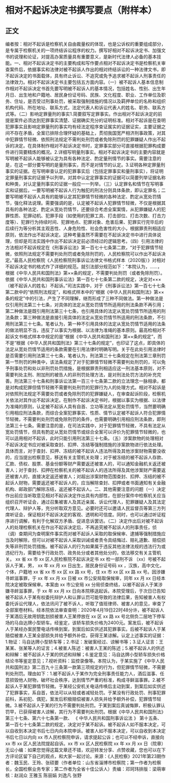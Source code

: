 # 相对不起诉决定书撰写要点（附样本）
## 正文
编者按：相对不起诉是检察机关自由裁量权的体现，也是公诉权的重要组成部分，是专属于检察机关的一项终结诉讼程序的权力。撰写好相对不起诉决定书、加强文书的说理和论证，对提高办案质量具有重要意义，是新时代法律人必备的基本技能。一、相对不起诉决定书的主要构成和写作要点相对不起诉决定书是检察机关审查案件后，依据事实和法律对被不起诉人作出的相对终结诉讼的一种法律文书，即不起诉决定的书面载体，具有终止诉讼、不追究或免予追求被不起诉人刑事责任的法律效力。相对不起诉决定书主要包括五方面内容。（一）被不起诉人基本信息制作相对不起诉决定书首先要写明被不起诉人的基本情况，包括姓名、性别、出生年月日、出生地和户籍地、居民身份证号码、民族、文化程度、职业、工作单位及职务、住址，是否受过刑事处罚，被采取强制措施的情况以及羁押单位的名称和组织机构代码、所在地址、联系方式，法定代表人和诉讼代表人的姓名、职务、联系方式等。（二）影响定罪量刑的事实1.简要叙写定罪事实。作出相对不起诉决定的前提是案件必须达到犯罪事实清楚、证据确实充分的证明标准。相对不起诉是在查明犯罪事实且影响定罪量刑的事实均有经法定程序查证属实的证据证实，主要证据之间不存在矛盾，全案已排除合理怀疑的基础上，贯彻我国宽严相济刑事政策，对其中犯罪情节轻微、依照刑法规定不需判处刑罚或者免除刑罚的犯罪嫌疑人作出不起诉的决定。在具体制作相对不起诉决定书时，定罪事实部分可直接根据犯罪构成要件进行简要精炼的概况。2.详细写明量刑事实。相对不起诉决定书的主要内容就是写明被不起诉人能够被认定为具有各种法定、酌定量刑情节的事实。需要注意的是，在这一部分要写明的是量刑事实，而不是对情节的认定。3.证明各种定罪量刑事实的证据。在写明审查认定的犯罪事实后（包括定罪事实和量刑事实），将证明定罪量刑事实的证据予以列举。对其中认定定罪事实的证据可以简要列举证据名称和种类，对认定量刑事实的证据一般应一一列举。（三）认定罪名和情节在写明事实和证据后，一要写明被不起诉人行为触犯的刑法分则具体条款，即认定罪名；二要写明被不起诉人具有的能够认定其犯罪情节轻微的各种法定、酌定从宽处罚情节，强化释法说理。需要强调的是，认定被不起诉人犯罪情节轻微，不仅是根据其具有的各种法定、酌定从宽处罚情节，还要综合考虑全案案情，从犯罪嫌疑人的犯罪性质、犯罪动机、犯罪手段（如使用的犯罪工具、打击部位、打击次数、打击力度等）、犯罪行为持续时间、犯罪地点、犯罪对象、危害后果、犯罪实行完毕后的后续行为等分析其主观恶性、人身危险性、社会危害性的大小，根据罪责刑相适应原则，依法作出不起诉决定。这种考量虽然不需要在不起诉决定书中进行具体说理，但却是司法实践中作出不起诉决定前必须经过的逻辑思考。（四）引用法律的方法相对不起诉规定在《刑事诉讼法》第一百七十七条第二款，“对于犯罪情节轻微，依照刑法规定不需要判处刑罚或者免除刑罚的，人民检察院可以作出不起诉决定。”最高人民检察院《人民检察院刑事诉讼法律文书格式样本（2020版）》对相对不起诉决定书的格式作了详细的规范。就引法部分规范如下：“本院认为，……，根据《中华人民共和国刑法》第××条的规定，不需要判处刑罚（或者免除刑罚）。依据《中华人民共和国刑事诉讼法》第一百七十七条第二款的规定，决定对×××（被不起诉人的姓名）不起诉。”司法实践中，对于《刑事诉讼法》第一百七十七条第二款中的“依照刑法规定”，和格式样本中的“根据《中华人民共和国刑法》第××条的规定”中的引法，产生了不同理解，继而形成了三种不同做法。第一种做法是仅引用刑法第三十七条，对具体的法定从宽处罚情节所适用的刑法条款不再引用；第二种做法是既引用刑法第三十七条，也引用具体的法定从宽处罚情节所适用的刑法条款；第三种做法是直接引用具体的法定从宽处罚情节所适用的刑法条款，不引用刑法第三十七条。笔者认为，第一种不引用具体的法定从宽处罚情节适用的法条的做法明显不当，违反了以事实为根据、以法律为准绳的基本原则。最高检相对不起诉文书格式样本中规定的是“根据《中华人民共和国刑法》第××条的规定”，而不是“根据《中华人民共和国刑法》第三十七条的规定”，也印证了这点，即具体的法定从宽处罚情节适用的条款需要在引用法律时明确写明。关于在此处引用法律时是否需要引用刑法第三十七条，笔者认为，刑法第三十七条规定在刑法第三章刑罚第一节刑罚的种类中，该法条规定了对于犯罪情节轻微不需要判处刑罚的，可以免予刑事处罚和处以非刑罚处罚措施，是根据罪责刑相适应这一刑法基本原则，对不需要判处主刑、附加刑的被告人的非刑罚处理方法，是对刑法处罚方法的补充完善。刑法第三十七条和刑事诉讼法第一百三十七条第二款的立法理念一脉相承，都是对构成犯罪但情节轻微不需要判处刑罚的犯罪行为人的处理方式。相对不起诉是对依照刑法规定不需要处罚或者免除刑罚的犯罪嫌疑人，在审查起诉阶段，检察机关依法对其作出不起诉决定。在制作不起诉决定书时，根据以事实为根据、以法律为准绳的原则，认定被不起诉人具有自首、立功等法定从宽处罚情节，当然要明确引用相应刑法条款，而综合全案犯罪事实、性质、情节认定被不起诉人符合犯罪情节轻微，不需要判处刑罚或免除刑罚的条件，也需要明确引用相应刑法条款，即刑法第三十七条。需要注意的是，在司法实践中，对于犯罪情节轻微，不具有法定从宽处罚情节，但具有酌定从宽处罚情节或综合全案可以评价为犯罪情节轻微的，也可以适用相对不起诉，此时只能引用刑法第三十七条。（五）涉案款物的处理相对不起诉决定书应对被采取查封、扣押、冻结等强制措施的涉案款物进行依法处理。具体而言，对于查封、扣押、冻结的被不起诉人违法所得及其他涉案财物需要没收的，应当提出检察意见，移送有关主管机关处理；对于被冻结的被不起诉人存款、汇款、债权、股票、基金份额等财产需要返还被害人的，可以通知金融机关返还被害人；对于查封、扣押在检察机关的被不起诉人的违法所得及其他涉案财产需要返还被害人的，直接决定返还被害人；对超出涉案财物范围查封、扣押、冻结的被不起诉人财物，需要返还被不起诉人的，应当解除查封、扣押或者书面通知有关金融机构、邮政部门解除冻结，返还被不起诉人。二、其他需要注意的问题（一）决定作出前应当听取意见相对不起诉决定作出具有内部性，在部分案件中检察机关应当组织召开听证会，通过召集被害人及其近亲属、诉讼代理人，犯罪嫌疑人及其法定代理人、辩护人等，充分听取双方意见。必要时还可以邀请人民监督员等第三方列席听证会，保证相对不起诉决定的客观、透明和可信度。同时，也可以通过听证程序进行调解，有利于化解双方矛盾、促进息诉罢访。（二）决定作出后对被不起诉人的处理检察机关在作出不起诉决定后，不再追究被不起诉人的刑事责任，侦（调）查期间为查明案件事实而对被不起诉人采取的取保候审、逮捕等强制措施应当及时解除，但可以对被不起诉人采取训诫或者责令具结悔过、赔礼道歉、赔偿损失等非刑罚处罚措施。被不起诉人的行为如果属于违反其他法律法规的违法行为或违纪行为，需要给予行政处罚、政务处分或者其他处分的，依法移交有关主管机关。 xx 省 xx 市 xx 区人民检察院不起诉决定书 xx 检一部刑不诉 〔xx〕号被不起诉人于某，男， xx 年 xx 月 xx 日出生，居民身份证号码 xx ，汉族，高中文化，个体，户籍地 xx 省 xx 市 xx 区 xx 路 xx 号，住 xx 市 xx 区 xx 路 xx 号。因涉嫌寻衅滋事罪，于 xx 年 xx 月 xx 日被 xx 市公安局取保候审，同年 xx 月 xx 日经本院决定被取保候审。本案由 xx 市公安局 xx 分局侦查终结，以被不起诉人于某涉嫌寻衅滋事罪，于 xx 年 xx 月 xx 日向本院移送起诉。本院受理后，于次日已告知被不起诉人于某有权委托辩护人和认罪认罚可能导致的法律后果，告知被害人有权委托诉讼代理人，依法讯问了被不诉人，听取了值班律师、被害人的意见，审查了全部案卷材料。经本院依法审查查明：2020年4月19日22时48分许，被不起诉人于某酒后无故用钥匙划损被害人王某停放在 xx 区 xx 路 xx 号北侧负二层地下停车场的马自达牌小型轿车。经鉴定，该轿车损失价格为2400元。案发后，被不起诉人于某经办案民警电话传唤到案，到案后如实供述其犯罪事实。后被不起诉人于某赔偿被害人王某全部损失并给予额外补偿，获得王某谅解。认定上述事实的证据：1.物证：马自达牌小型轿车等；2.书证：发破案经过、谅解书等；3.证人证言：王某某、张某等人的证言；4.被害人陈述：被害人王某的陈述；5.被不起诉人的供述和辩解：被不起诉人于某的供述和辩解；6.鉴定意见：马自达牌小型轿车损失价格结论书等鉴定意见；7.视听资料：监控录像等。本院认为，于某实施了《中华人民共和国刑法》第二百九十三条第一款第三项规定的行为，但犯罪情节轻微，不需要判处刑罚。理由如下：1.被不起诉人于某作为完全刑事责任能力人，酒后滋事、任意损毁他人财物，破坏社会秩序，达到情节严重的标准，构成寻鲜滋事罪。2.被不起诉人于某犯罪情节轻微。于某经公安机关电话传唤后主动到案，到案后如实供述了犯罪事实，系自首，依法可以从轻或者减轻处罚。于某没有行政处罚、刑事犯罪前科，系初犯、偶犯，案发后积极赔偿被害人损失并给予额外补偿，犯罪情节轻微。3.被不起诉人于某的行为不需要判处刑罚。于某到案后真诚悔罪，积极认罪认罚早，已获得被害人谅解，其行为不需要判处刑罚。根据《中华人民共和国刑法》第三十七条、第六十七条第一款、 《 中华人民共和国刑事诉讼法 》 第十五条、第一百七十七条第二款的规定，决定对于某不起诉。被不起诉人如不服本决定，可以自收到本决定书后七日内向本院申诉。被害人如不服本决定，可以自收到本决定书后七日以内向 xx 市人民检察院申诉，请求提起公诉；也可以不经申诉，直接向 xx 市 xx 区人民法院提起自诉。xx 市 xx 区人民检察院 xx 年 xx 月 xx 日（院章）无讼小编：如果您觉得这篇文章还不错，欢迎转发分享、点赞收藏，您也可以在下方评论区留下自己的观点，和大家一起讨论。来源：《人民检察》2021年第23期作者：魏玉民、王玲、张硕要（作者单位：山东省淄博市检察院；第一作者为检察长，全国检察业务专家；第二作者为全省十佳公诉人）责编：邓珂玮排版：梁萌审核：赵润众 王雅玉 陈丽娟 刘逸凡 张野